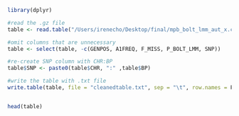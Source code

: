 
```r
library(dplyr)

#read the .gz file
table <- read.table("/Users/irenecho/Desktop/final/mpb_bolt_lmm_aut_x.clean.tab.gz", header = T, sep= '\t')

#omit columns that are unnecessary
table <- select(table, -c(GENPOS, A1FREQ, F_MISS, P_BOLT_LMM, SNP))

#re-create SNP column with CHR:BP
table$SNP <- paste0(table$CHR, ":" ,table$BP)

#write the table with .txt file
write.table(table, file = "cleanedtable.txt", sep = "\t", row.names = F, quote = F)


head(table)
```

